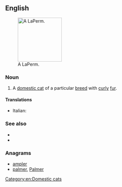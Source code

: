 ==English==
[[File:Laperm LH blacktabby white.jpg|thumb|140px|right|A LaPerm.]]

===Noun===
{{en-noun}}

# A [[domestic cat]] of a particular [[breed]] with [[curly]] [[fur]].

====Translations====
{{checktrans-top}}
* Italian: {{t-check|it|gatto LaPerm}}
{{trans-mid}}
{{trans-bottom}}

===See also===
* {{pedia}}
* {{commonslite|Category:LaPerm}}

===Anagrams===
* [[ampler#English|ampler]]
* [[palmer#English|palmer]], [[Palmer#English|Palmer]]

[[Category:en:Domestic cats]]